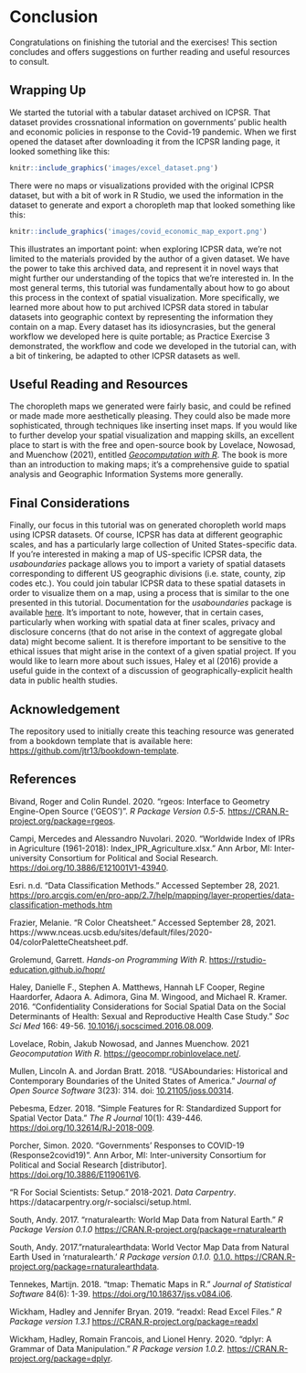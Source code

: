 # Conclusion

Congratulations on finishing the tutorial and the exercises! This section concludes and offers suggestions on further reading and useful resources to consult.

## Wrapping Up

We started the tutorial with a tabular dataset archived on ICPSR. That dataset provides crossnational information on governments' public health and economic policies in response to the Covid-19 pandemic. When we first opened the dataset after downloading it from the ICPSR landing page, it looked something like this:

```r
knitr::include_graphics('images/excel_dataset.png')
```

There were no maps or visualizations provided with the original ICPSR dataset, but with a bit of work in R Studio, we used the information in the dataset to generate and export a choropleth map that looked something like this: 

```r
knitr::include_graphics('images/covid_economic_map_export.png')
```

This illustrates an important point: when exploring ICPSR data, we're not limited to the materials provided by the author of a given dataset. We have the power to take this archived data, and represent it in novel ways that might further our understanding of the topics that we're interested in. In the most general terms, this tutorial was fundamentally about how to go about this process in the context of spatial visualization. More specifically, we learned more about how to put archived ICPSR data stored in tabular datasets into geographic context by representing the information they contain on a map. Every dataset has its idiosyncrasies, but the general workflow we developed here is quite portable; as Practice Exercise 3 demonstrated, the workflow and code we developed in the tutorial can, with a bit of tinkering, be adapted to other ICPSR datasets as well.

## Useful Reading and Resources

The choropleth maps we generated were fairly basic, and could be refined or made made more aesthetically pleasing. They could also be made more sophisticated, through techniques like inserting inset maps. If you would like to further develop your spatial visualization and mapping skills, an excellent place to start is with the free and open-source book by Lovelace, Nowosad, and Muenchow (2021), entitled [*Geocomputation with R*](https://geocompr.robinlovelace.net/index.html). The book is more than an introduction to making maps; it's a comprehensive guide to spatial analysis and Geographic Information Systems more generally. 

## Final Considerations 

Finally, our focus in this tutorial was on generated choropleth world maps using ICPSR datasets. Of course, ICPSR has data at different geographic scales, and has a particularly large collection of United States-specific data. If you're interested in making a map of US-specific ICPSR data, the *usaboundaries* package allows you to import a variety of spatial datasets corresponding to different US geographic divisions (i.e. state, county, zip codes etc.). You could join tabular ICPSR data to these spatial datasets in order to visualize them on a map, using a process that is similar to the one presented in this tutorial. Documentation for the *usaboundaries* package is available [here](https://cran.r-project.org/web/packages/USAboundaries/USAboundaries.pdf). It's important to note, however, that in certain cases, particularly when working with spatial data at finer scales, privacy and disclosure concerns (that do not arise in the context of aggregate global data) might become salient. It is therefore important to be sensitive to the ethical issues that might arise in the context of a given spatial project. If you would like to learn more about such issues, Haley et al (2016) provide a useful guide in the context of a discussion of geographically-explicit health data in public health studies. 

## Acknowledgement

The repository used to initially create this teaching resource was generated from a bookdown template that is available here: 
[https://github.com/jtr13/bookdown-template](https://github.com/jtr13/bookdown-template). 

## References

Bivand, Roger and Colin Rundel. 2020. "rgeos: Interface to Geometry Engine-Open Source ('GEOS')". *R Package Version 0.5-5.* [https://CRAN.R-project.org/package=rgeos](https://CRAN.R-project.org/package=rgeos). 

Campi, Mercedes and Alessandro Nuvolari. 2020. "Worldwide Index of IPRs in Agriculture (1961-2018): Index_IPR_Agriculture.xlsx." Ann Arbor, MI: Inter-university Consortium for Political and Social Research. [https://doi.org/10.3886/E121001V1-43940](https://doi.org/10.3886/E121001V1-43940). 

Esri. n.d. "Data Classification Methods." Accessed September 28, 2021. [https://pro.arcgis.com/en/pro-app/2.7/help/mapping/layer-properties/data-classification-methods.htm](https://pro.arcgis.com/en/pro-app/2.7/help/mapping/layer-properties/data-classification-methods.htm) 

Frazier, Melanie. “R Color Cheatsheet.” Accessed September 28, 2021. https://www.nceas.ucsb.edu/sites/default/files/2020-04/colorPaletteCheatsheet.pdf.

Grolemund, Garrett. *Hands-on Programming With R*. [https://rstudio-education.github.io/hopr/](https://rstudio-education.github.io/hopr/. )

Haley, Danielle F., Stephen A. Matthews, Hannah LF Cooper, Regine Haardorfer, Adaora A. Adimora, Gina M. Wingood, and Michael R. Kramer. 2016. "Confidentiality Considerations for Social Spatial Data on the Social Determinants of Health: Sexual and Reproductive Health Case Study." *Soc Sci Med* 166: 49-56. [10.1016/j.socscimed.2016.08.009](10.1016/j.socscimed.2016.08.009). 

Lovelace, Robin, Jakub Nowosad, and Jannes Muenchow. 2021 *Geocomputation With R*. [https://geocompr.robinlovelace.net/](https://geocompr.robinlovelace.net/). 

Mullen, Lincoln A. and Jordan Bratt. 2018. "USAboundaries: Historical and Contemporary Boundaries of the United States of America." *Journal of Open Source Software* 3(23): 314. doi: [10.21105/joss.00314](10.21105/joss.00314). 

Pebesma, Edzer. 2018. "Simple Features for R: Standardized Support for Spatial Vector Data." *The R Journal* 10(1): 439-446. [https://doi.org/10.32614/RJ-2018-009](https://doi.org/10.32614/RJ-2018-009).  

Porcher, Simon. 2020. "Governments’ Responses to COVID-19 (Response2covid19)". Ann Arbor, MI: Inter-university Consortium for Political and Social Research [distributor]. [https://doi.org/10.3886/E119061V6](https://doi.org/10.3886/E119061V6). 

"R For Social Scientists: Setup." 2018-2021. *Data Carpentry*. https://datacarpentry.org/r-socialsci/setup.html. 

South, Andy. 2017. "rnaturalearth: World Map Data from Natural Earth." *R Package Version 0.1.0*   [https://CRAN.R-project.org/package=rnaturalearth](  https://CRAN.R-project.org/package=rnaturalearth)

South, Andy. 2017."rnaturalearthdata: World Vector Map Data from Natural Earth Used in 'rnaturalearth.' *R Package version 0.1.0.* [0.1.0. https://CRAN.R-project.org/package=rnaturalearthdata](0.1.0. https://CRAN.R-project.org/package=rnaturalearthdata). 

Tennekes, Martijn. 2018. "tmap: Thematic Maps in R." *Journal of Statistical Software* 84(6): 1-39. [https://doi.org/10.18637/jss.v084.i06](https://doi.org/10.18637/jss.v084.i06). 

Wickham, Hadley and Jennifer Bryan. 2019. "readxl: Read Excel Files." *R Package version 1.3.1* [  https://CRAN.R-project.org/package=readxl](https://CRAN.R-project.org/package=readxl) 

Wickham, Hadley, Romain Francois, and Lionel Henry. 2020. "dplyr: A Grammar of Data Manipulation." *R Package version 1.0.2.* [https://CRAN.R-project.org/package=dplyr](https://CRAN.R-project.org/package=dplyr). 











